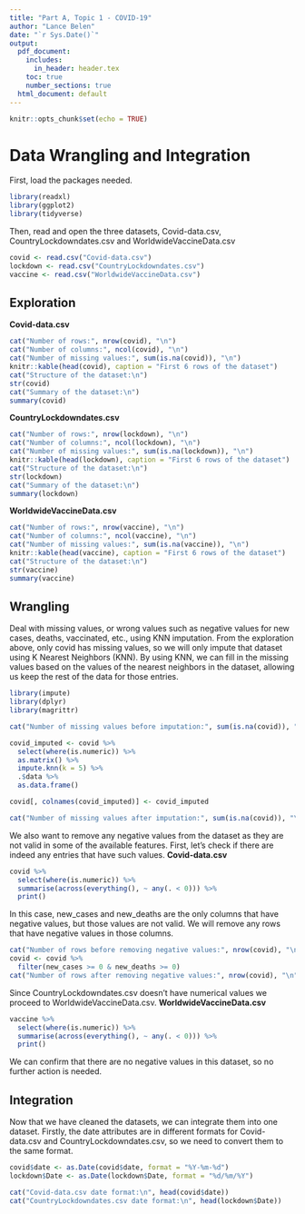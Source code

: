 ```yaml
---
title: "Part A, Topic 1 - COVID-19"
author: "Lance Belen"
date: "`r Sys.Date()`"
output:
  pdf_document:
    includes:
      in_header: header.tex
    toc: true
    number_sections: true
  html_document: default
---
```


```r
knitr::opts_chunk$set(echo = TRUE)
```

\newpage
# Data Wrangling and Integration

First, load the packages needed.
```r
library(readxl)
library(ggplot2)
library(tidyverse)
```

Then, read and open the three datasets, Covid-data.csv, CountryLockdowndates.csv and WorldwideVaccineData.csv
```r
covid <- read.csv("Covid-data.csv")
lockdown <- read.csv("CountryLockdowndates.csv")
vaccine <- read.csv("WorldwideVaccineData.csv")
```

## Exploration
**Covid-data.csv**
```r
cat("Number of rows:", nrow(covid), "\n")
cat("Number of columns:", ncol(covid), "\n")
cat("Number of missing values:", sum(is.na(covid)), "\n")
knitr::kable(head(covid), caption = "First 6 rows of the dataset")
cat("Structure of the dataset:\n")
str(covid)
cat("Summary of the dataset:\n")
summary(covid)
```
\vspace{1cm}

**CountryLockdowndates.csv**
```r
cat("Number of rows:", nrow(lockdown), "\n")
cat("Number of columns:", ncol(lockdown), "\n")
cat("Number of missing values:", sum(is.na(lockdown)), "\n")
knitr::kable(head(lockdown), caption = "First 6 rows of the dataset")
cat("Structure of the dataset:\n")
str(lockdown)
cat("Summary of the dataset:\n")
summary(lockdown)
```
\vspace{1cm}

**WorldwideVaccineData.csv**
```r
cat("Number of rows:", nrow(vaccine), "\n")
cat("Number of columns:", ncol(vaccine), "\n")
cat("Number of missing values:", sum(is.na(vaccine)), "\n")
knitr::kable(head(vaccine), caption = "First 6 rows of the dataset")
cat("Structure of the dataset:\n")
str(vaccine)
summary(vaccine)
```
\vspace{2cm}

## Wrangling
Deal with missing values, or wrong values such as negative values for new cases, deaths, vaccinated, etc., using KNN imputation.
From the exploration above, only covid has missing values, so we will only impute that dataset using K Nearest Neighbors (KNN).
By using KNN, we can fill in the missing values based on the values of the nearest neighbors in the dataset, allowing us keep the rest of the data for those entries.
```r
library(impute)
library(dplyr)
library(magrittr)

cat("Number of missing values before imputation:", sum(is.na(covid)), "\n")

covid_imputed <- covid %>%
  select(where(is.numeric)) %>%
  as.matrix() %>%
  impute.knn(k = 5) %>%
  .$data %>%
  as.data.frame()

covid[, colnames(covid_imputed)] <- covid_imputed

cat("Number of missing values after imputation:", sum(is.na(covid)), "\n")
```
\vspace{1cm}

We also want to remove any negative values from the dataset as they are not valid in some of the available features.
First, let's check if there are indeed any entries that have such values.
**Covid-data.csv**
```r
covid %>%
  select(where(is.numeric)) %>%
  summarise(across(everything(), ~ any(. < 0))) %>%
  print()
```

In this case, new_cases and new_deaths are the only columns that have negative values, but those values are not valid.
We will remove any rows that have negative values in those columns.
```r
cat("Number of rows before removing negative values:", nrow(covid), "\n")
covid <- covid %>%
  filter(new_cases >= 0 & new_deaths >= 0)
cat("Number of rows after removing negative values:", nrow(covid), "\n")
```

\vspace{1cm}
Since CountryLockdowndates.csv doesn't have numerical values we proceed to WorldwideVaccineData.csv.
**WorldwideVaccineData.csv**
```r
vaccine %>%
  select(where(is.numeric)) %>%
  summarise(across(everything(), ~ any(. < 0))) %>%
  print()
```
We can confirm that there are no negative values in this dataset, so no further action is needed.
\vspace{1cm}

## Integration
Now that we have cleaned the datasets, we can integrate them into one dataset. Firstly, the date attributes are in different formats for Covid-data.csv and CountryLockdowndates.csv, so we need to convert them to the same format.
```r
covid$date <- as.Date(covid$date, format = "%Y-%m-%d")
lockdown$Date <- as.Date(lockdown$Date, format = "%d/%m/%Y")

cat("Covid-data.csv date format:\n", head(covid$date))
cat("CountryLockdowndates.csv date format:\n", head(lockdown$Date))
```